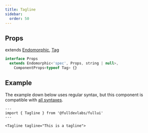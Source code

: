 ```yaml
---
title: Tagline
sidebar: 
  order: 50
---
```


## Props
extends [Endomorphic](/guides/components), [Tag](/components/tag)
```ts
interface Props
  extends Endomorphic<'spec', Props, string | null>,
    ComponentProps<typeof Tag> {}

```

## Example
The example down below uses regular syntax, but this component is compatible with [all syntaxes](/guides/components#syntax).

```astro live
---
import { Tagline } from '@fulldevlabs/fullui'
---

<Tagline tagline="This is a tagline">
```